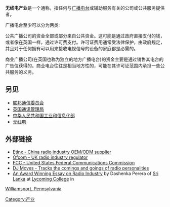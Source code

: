 '''无线电产业'''是一个通称，指任何与[[广播电台|广播电台]]或辅助服务有关的公司或公共服务提供者。

广播电台至少可以分为两类:

公共广播公司的资金全部或部分来自公共资金。这可能是通过政府直接支付的钱，或者像在英国一样，通过许可费支付。许可证费用通常受法律保护，由政府规定，并且对于任何拥有可以用来接收电视信号的设备的家庭都是必需的。

商业广播公司(在英国也称为独立的地方广播电台)的资金主要是通过销售其电台的广告位获得的。商业电台往往是相当地方性的，可能在其许可证范围内承担一些公共服务的义务。
==另见==
*[[联邦通信委员会|联邦通信委员会]]
*[[英国通讯管理局|英国通讯管理局]]
*[[中华人民共和国工业和信息化部|中华人民共和国工业和信息化部]]
*[[无线电|无线电]]

==外部链接==
*[http://www.etinx.com Etinx - China radio industry OEM/ODM supplier] {{Wayback|url=http://www.etinx.com/ |date=20140714201435 }}
*[http://www.ofcom.org.uk Ofcom - UK radio industry regulator] {{Wayback|url=http://www.ofcom.org.uk/ |date=20100614081929 }}
*[http://www.fcc.gov FCC - United States Federal Communications Commission] {{Wayback|url=http://www.fcc.gov/ |date=20110217015410 }}
*[http://www.djmoves.com DJ Moves - Tracks the comings and goings of radio personalities] {{Wayback|url=http://www.djmoves.com/ |date=20200830094238 }}
*[http://www.straightforwardmedia.com/scholarships2/media/winning-essay-deshenkaperrera.php An Award Winning Essay on Radio Industry] {{Wayback|url=http://www.straightforwardmedia.com/scholarships2/media/winning-essay-deshenkaperrera.php |date=20130625081916 }} by Dashenka Perera of [[Sri_Lanka|Sri Lanka]] at [[Lycoming_College|Lycoming College]] in 
[[Williamsport,_Pennsylvania|Williamsport, Pennsylvania]]

{{产业}}
[[Category:产业|Category:产业]]